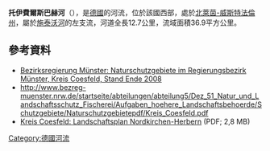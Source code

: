 {{No footnotes|time=2020-08-14T04:39:10+00:00}}
{{Coord|51|44|29.50|N|7|27|38.42|E|display=title}}

'''托伊費爾斯巴赫河'''（{{lang-de|Teufelsbach}}），是[[德國|德國]]的河流，位於該國西部，處於[[北萊茵-威斯特法倫州|北萊茵-威斯特法倫州]]，屬於[[施泰沃河|施泰沃河]]的左支流，河道全長12.7公里，流域面積36.9平方公里。

==參考資料==
* [http://www.bezreg-muenster.nrw.de/startseite/abteilungen/abteilung5/Dez_51_Natur_und_Landschaftsschutz_Fischerei/Aufgaben_hoehere_Landschaftsbehoerde/Schutzgebiete/Naturschutzgebietepdf/Kreis_Coesfeld.pdf Bezirksregierung Münster: Naturschutzgebiete im Regierungsbezirk Münster, Kreis Coesfeld, Stand Ende 2008]{{Dead link}}
* http://www.bezreg-muenster.nrw.de/startseite/abteilungen/abteilung5/Dez_51_Natur_und_Landschaftsschutz_Fischerei/Aufgaben_hoehere_Landschaftsbehoerde/Schutzgebiete/Naturschutzgebietepdf/Kreis_Coesfeld.pdf{{Dead link}}
* [http://www.kreis-coesfeld.de/fileadmin/Kreis_Coesfeld/downloads/70-Umwelt/lp_nordkirchen_herbern_gesamt.pdf Kreis Coesfeld: Landschaftsplan Nordkirchen-Herbern] (PDF; 2,8 MB)

{{Germany-geo-stub}}
[[Category:德國河流|Category:德國河流]]